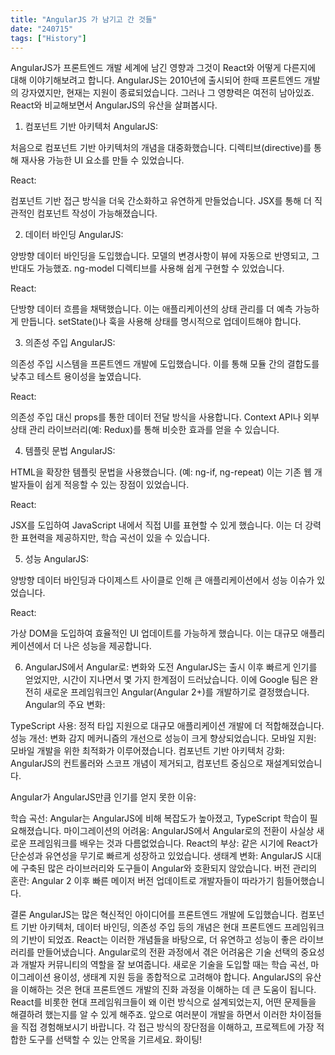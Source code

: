 ```yaml
---
title: "AngularJS 가 남기고 간 것들"
date: "240715"
tags: ["History"]
---
```


AngularJS가 프론트엔드 개발 세계에 남긴 영향과 그것이 React와 어떻게 다른지에 대해 이야기해보려고 합니다. AngularJS는 2010년에 출시되어 한때 프론트엔드 개발의 강자였지만, 현재는 지원이 종료되었습니다. 그러나 그 영향력은 여전히 남아있죠. React와 비교해보면서 AngularJS의 유산을 살펴봅시다.

1. 컴포넌트 기반 아키텍처
   AngularJS:

처음으로 컴포넌트 기반 아키텍처의 개념을 대중화했습니다.
디렉티브(directive)를 통해 재사용 가능한 UI 요소를 만들 수 있었습니다.

React:

컴포넌트 기반 접근 방식을 더욱 간소화하고 유연하게 만들었습니다.
JSX를 통해 더 직관적인 컴포넌트 작성이 가능해졌습니다.

2. 데이터 바인딩
   AngularJS:

양방향 데이터 바인딩을 도입했습니다. 모델의 변경사항이 뷰에 자동으로 반영되고, 그 반대도 가능했죠.
ng-model 디렉티브를 사용해 쉽게 구현할 수 있었습니다.

React:

단방향 데이터 흐름을 채택했습니다. 이는 애플리케이션의 상태 관리를 더 예측 가능하게 만듭니다.
setState()나 훅을 사용해 상태를 명시적으로 업데이트해야 합니다.

3. 의존성 주입
   AngularJS:

의존성 주입 시스템을 프론트엔드 개발에 도입했습니다.
이를 통해 모듈 간의 결합도를 낮추고 테스트 용이성을 높였습니다.

React:

의존성 주입 대신 props를 통한 데이터 전달 방식을 사용합니다.
Context API나 외부 상태 관리 라이브러리(예: Redux)를 통해 비슷한 효과를 얻을 수 있습니다.

4. 템플릿 문법
   AngularJS:

HTML을 확장한 템플릿 문법을 사용했습니다. (예: ng-if, ng-repeat)
이는 기존 웹 개발자들이 쉽게 적응할 수 있는 장점이 있었습니다.

React:

JSX를 도입하여 JavaScript 내에서 직접 UI를 표현할 수 있게 했습니다.
이는 더 강력한 표현력을 제공하지만, 학습 곡선이 있을 수 있습니다.

5. 성능
   AngularJS:

양방향 데이터 바인딩과 다이제스트 사이클로 인해 큰 애플리케이션에서 성능 이슈가 있었습니다.

React:

가상 DOM을 도입하여 효율적인 UI 업데이트를 가능하게 했습니다.
이는 대규모 애플리케이션에서 더 나은 성능을 제공합니다.

6. AngularJS에서 Angular로: 변화와 도전
   AngularJS는 출시 이후 빠르게 인기를 얻었지만, 시간이 지나면서 몇 가지 한계점이 드러났습니다. 이에 Google 팀은 완전히 새로운 프레임워크인 Angular(Angular 2+)를 개발하기로 결정했습니다.
   Angular의 주요 변화:

TypeScript 사용: 정적 타입 지원으로 대규모 애플리케이션 개발에 더 적합해졌습니다.
성능 개선: 변화 감지 메커니즘의 개선으로 성능이 크게 향상되었습니다.
모바일 지원: 모바일 개발을 위한 최적화가 이루어졌습니다.
컴포넌트 기반 아키텍처 강화: AngularJS의 컨트롤러와 스코프 개념이 제거되고, 컴포넌트 중심으로 재설계되었습니다.

Angular가 AngularJS만큼 인기를 얻지 못한 이유:

학습 곡선: Angular는 AngularJS에 비해 복잡도가 높아졌고, TypeScript 학습이 필요해졌습니다.
마이그레이션의 어려움: AngularJS에서 Angular로의 전환이 사실상 새로운 프레임워크를 배우는 것과 다름없었습니다.
React의 부상: 같은 시기에 React가 단순성과 유연성을 무기로 빠르게 성장하고 있었습니다.
생태계 변화: AngularJS 시대에 구축된 많은 라이브러리와 도구들이 Angular와 호환되지 않았습니다.
버전 관리의 혼란: Angular 2 이후 빠른 메이저 버전 업데이트로 개발자들이 따라가기 힘들어했습니다.

결론
AngularJS는 많은 혁신적인 아이디어를 프론트엔드 개발에 도입했습니다. 컴포넌트 기반 아키텍처, 데이터 바인딩, 의존성 주입 등의 개념은 현대 프론트엔드 프레임워크의 기반이 되었죠. React는 이러한 개념들을 바탕으로, 더 유연하고 성능이 좋은 라이브러리를 만들어냈습니다.
Angular로의 전환 과정에서 겪은 어려움은 기술 선택의 중요성과 개발자 커뮤니티의 역할을 잘 보여줍니다. 새로운 기술을 도입할 때는 학습 곡선, 마이그레이션 용이성, 생태계 지원 등을 종합적으로 고려해야 합니다.
AngularJS의 유산을 이해하는 것은 현대 프론트엔드 개발의 진화 과정을 이해하는 데 큰 도움이 됩니다. React를 비롯한 현대 프레임워크들이 왜 이런 방식으로 설계되었는지, 어떤 문제들을 해결하려 했는지를 알 수 있게 해주죠.
앞으로 여러분이 개발을 하면서 이러한 차이점들을 직접 경험해보시기 바랍니다. 각 접근 방식의 장단점을 이해하고, 프로젝트에 가장 적합한 도구를 선택할 수 있는 안목을 기르세요. 화이팅!
